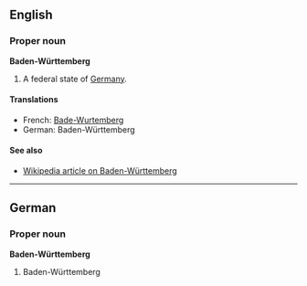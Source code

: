 ==English==
===Proper noun===
'''Baden-Württemberg'''

#A federal state of [[Germany]].

====Translations====

*French: [[Bade-Wurtemberg]]
*German: Baden-Württemberg

====See also====
*[[en:Baden-Württemberg|Wikipedia article on Baden-Württemberg]]

----
==German==
===Proper noun===
'''Baden-Württemberg'''

#Baden-Württemberg